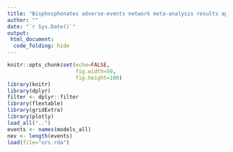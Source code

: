 ```yaml
---
title: "Bisphosphonates adverse-events network meta-analysis results appendix"
author: ""
date: "`r Sys.Date()`"
output:
 html_document:
  code_folding: hide
---
```

```r
knitr::opts_chunk$set(echo=FALSE,
                      fig.width=50,
                      fig.height=100)
library(knitr)
library(dplyr)
filter <- dplyr::filter
library(flextable)
library(gridExtra)
library(plotly)
load_all("..")
events <- names(models_all)
nev <- length(events)
load(file="ors.rda")
```	
